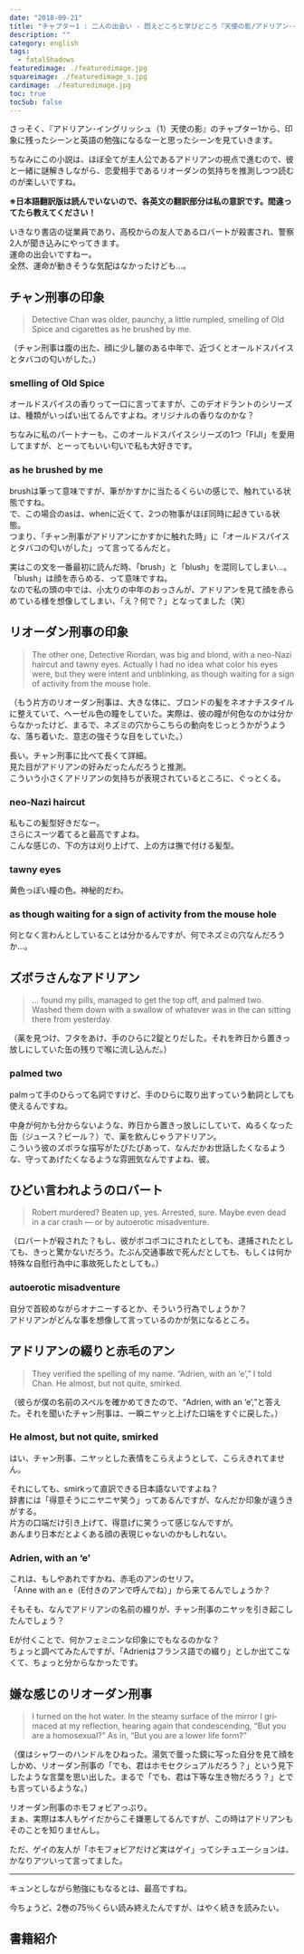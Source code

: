 ```yaml
---
date: "2018-09-21"
title: "チャプター1 : 二人の出会い - 悶えどころと学びどころ『天使の影/アドリアン･イングリッシュ(1)』"
description: ""
category: english
tags:
  - fatalShadows
featuredimage: ./featuredimage.jpg
squareimage: ./featuredimage_s.jpg
cardimage: ./featuredimage.jpg
toc: true
tocSub: false
---
```



さっそく、『アドリアン･イングリッシュ（1）天使の影』のチャプター1から、印象に残ったシーンと英語の勉強になるなーと思ったシーンを見ていきます。

ちなみにこの小説は、ほぼ全てが主人公であるアドリアンの視点で進むので、彼と一緒に謎解きしながら、恋愛相手であるリオーダンの気持ちを推測しつつ読むのが楽しいですね。

<FatalShadowsIndex />

**※日本語翻訳版は読んでいないので、各英文の翻訳部分は私の意訳です。間違ってたら教えてください！**

いきなり書店の従業員であり、高校からの友人であるロバートが殺害され、警察2人が聞き込みにやってきます。  
運命の出会いですねー。  
全然、運命が動きそうな気配はなかったけども…。

## チャン刑事の印象

<Blockquote srcBook="fatalShadows" lang="en" book>
Detective Chan was older, paunchy, a little rumpled, smelling of Old Spice and cigarettes as he brushed by me.
</Blockquote>

<p className="translation">（チャン刑事は腹の出た、顔に少し皺のある中年で、近づくとオールドスパイスとタバコの匂いがした。）</p>

### smelling of Old Spice

オールドスパイスの香りって一口に言ってますが、このデオドラントのシリーズは、種類がいっぱい出てるんですよね。オリジナルの香りなのかな？

ちなみに私のパートナーも、このオールドスパイスシリーズの1つ「FIJI」を愛用してますが、とーってもいい匂いで私も大好きです。

### as he brushed by me

brushは筆って意味ですが、筆がかすかに当たるくらいの感じで、触れている状態ですね。  
で、この場合のasは、whenに近くて、2つの物事がほぼ同時に起きている状態。  
つまり、「チャン刑事がアドリアンにかすかに触れた時」に「オールドスパイスとタバコの匂いがした」って言ってるんだと。

実はこの文を一番最初に読んだ時、「brush」と「blush」を混同してしまい…。  
「blush」は顔を赤らめる、って意味ですね。  
なので私の頭の中では、小太りの中年のおっさんが、アドリアンを見て顔を赤らめている様を想像してしまい、「え？何で？」となってました（笑）

## リオーダン刑事の印象

<Blockquote srcBook="fatalShadows" lang="en" book>
The other one, Detective Riordan, was big and blond, with a neo-Nazi haircut and tawny eyes. Actually I had no idea what color his eyes were, but they were intent and unblinking, as though waiting for a sign of activity from the mouse hole.
</Blockquote>

<p className="translation">（もう片方のリオーダン刑事は、大きな体に、ブロンドの髪をネオナチスタイルに整えていて、ヘーゼル色の瞳をしていた。実際は、彼の瞳が何色なのかは分からなかったけど、まるで、ネズミの穴からこちらの動向をじっとうかがうような、落ち着いた、意志の強そうな目をしていた。）</p>

長い。チャン刑事に比べて長くて詳細。  
見た目がアドリアンの好みだったんだろうと推測。  
こういう小さくアドリアンの気持ちが表現されているところに、ぐっとくる。  

### neo-Nazi haircut

<Instagram id="8wA4kKvbJC" />

私もこの髪型好きだなー。  
さらにスーツ着てると最高ですよね。  
こんな感じの、下の方は刈り上げて、上の方は撫で付ける髪型。

### tawny eyes

<Instagram id="Bh03QQIH_5g" />

黄色っぽい瞳の色。神秘的だわ。

### as though waiting for a sign of activity from the mouse hole

何となく言わんとしていることは分かるんですが、何でネズミの穴なんだろうか…。

## ズボラさんなアドリアン

<Blockquote srcBook="fatalShadows" lang="en" book>
... found my pills, managed to get the top off, and palmed two. Washed them down with a swallow of whatever was in the can sitting there from yesterday.
</Blockquote>

<p className="translation">（薬を見つけ、フタをあけ、手のひらに2錠とりだした。それを昨日から置きっ放しにしていた缶の残りで喉に流し込んだ。）</p>

### palmed two

palmって手のひらって名詞ですけど、手のひらに取り出すっていう動詞としても使えるんですね。

中身が何かも分からないような、昨日から置きっ放しにしていて、ぬるくなった缶（ジュース？ビール？）で、薬を飲んじゃうアドリアン。  
こういう彼のズボラな描写がたびたびあって、なんだかお世話したくなるような、守ってあげたくなるような雰囲気なんですよね、彼。

## ひどい言われようのロバート

<Blockquote srcBook="fatalShadows" lang="en" book>
Robert murdered? Beaten up, yes. Arrested, sure. Maybe even dead in a car crash — or by autoerotic misadventure.
</Blockquote>

<p className="translation">（ロバートが殺された？もし、彼がボコボコにされたとしても、逮捕されたとしても、きっと驚かないだろう。たぶん交通事故で死んだとしても、もしくは何か特殊な自慰行為中に事故死したとしても。）</p>

### autoerotic misadventure

自分で首絞めながらオナニーするとか、そういう行為でしょうか？  
アドリアンがどんな事を想像して言っているのかが気になるところ。

## アドリアンの綴りと赤毛のアン

<Blockquote srcBook="fatalShadows" lang="en" book>
They verified the spelling of my name. “Adrien, with an ‘e’,” I told Chan. He almost, but not quite, smirked.
</Blockquote>

<p className="translation">（彼らが僕の名前のスペルを確かめてきたので、“Adrien, with an ‘e’,”と答えた。それを聞いたチャン刑事は、一瞬ニヤッと上げた口端をすぐに戻した。）</p>

### He almost, but not quite, smirked

はい、チャン刑事、ニヤッとした表情をこらえようとして、こらえきれてません。

それにしても、smirkって直訳できる日本語ないですよね？  
辞書には「得意そうにニヤニヤ笑う」ってあるんですが、なんだか印象が違うきがする。  
片方の口端だけ引き上げて、得意げに笑うって感じなんですが。  
あんまり日本だとよくある顔の表現じゃないのかもしれない。

### Adrien, with an ‘e’

これは、もしやあれですかね、赤毛のアンのセリフ。  
「Anne with an e（E付きのアンで呼んでね）」から来てるんでしょうか？

そもそも、なんでアドリアンの名前の綴りが、チャン刑事のニヤッを引き起こしたんでしょう？

Eが付くことで、何かフェミニンな印象にでもなるのかな？  
ちょっと調べてみたんですが、「Adrienはフランス語での綴り」としか出てこなくて、ちょっと分からなかったです。

## 嫌な感じのリオーダン刑事

<Blockquote srcBook="fatalShadows" lang="en" book>
I turned on the hot water. In the steamy surface of the mirror I grimaced at my reflection, hearing again that condescending, “But you are a homosexual?” As in, “But you are a lower life form?”
</Blockquote>

<p className="translation">（僕はシャワーのハンドルをひねった。湯気で曇った鏡に写った自分を見て顔をしかめ、リオーダン刑事の「でも、君はホモセクシュアルだろう？」という見下したような言葉を思い出した。まるで「でも、君は下等な生き物だろう？」とでも言っているような。）</p>

<Vocabulary en="As in" ja="～のように、例を出すときに使う" />

<Vocabulary en="lower life form" ja="下等生物" />

リオーダン刑事のホモフォビアっぷり。  
まぁ、実際は本人もゲイだからこそ嫌悪してるんですが、この時はアドリアンもそのことを知りませんし。

ただ、ゲイの友人が「ホモフォビアだけど実はゲイ」ってシチュエーションは、かなりアツいって言ってました。

---

キュンとしながら勉強にもなるとは、最高ですね。

今ちょうど、2巻の75％くらい読み終えたんですが、はやく続きを読みたい。

## 書籍紹介

<Amazon book="fatalShadows" />

<AffiliateBanner type="english" />

<FatalShadowsIndex open />
